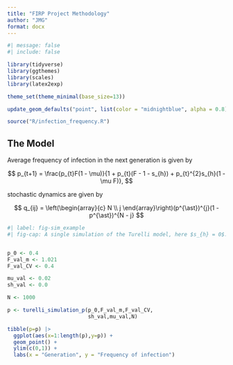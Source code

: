 ```yaml
---
title: "FIRP Project Methodology"
author: "JMG"
format: docx
---
```



```r
#| message: false
#| include: false

library(tidyverse)
library(ggthemes)
library(scales)
library(latex2exp)

theme_set(theme_minimal(base_size=13))

update_geom_defaults("point", list(color = "midnightblue", alpha = 0.8))

source("R/infection_frequency.R")
```

## The Model


Average frequency of infection in the next generation is given by

$$
p_{t+1} = \frac{p_{t}F(1 - \mu)}{1 + p_{t}(F - 1 - s_{h}) + p_{t}^{2}s_{h}(1 - \mu F)},
$$

stochastic dynamics are given by

$$
q_{ij} = \left(\begin{array}{c} N \\ j \end{array}\right)(p^{\ast})^{j}(1 - p^{\ast})^{N - j}
$$




```r
#| label: fig-sim_example
#| fig-cap: A single simulation of the Turelli model, here $s_{h} = 0$.


p_0 <- 0.4
F_val_m <- 1.021
F_val_CV <- 0.4

mu_val <- 0.02
sh_val <- 0.0

N <- 1000

p <- turelli_simulation_p(p_0,F_val_m,F_val_CV,
                          sh_val,mu_val,N)

tibble(p=p) |>
  ggplot(aes(x=1:length(p),y=p)) +
  geom_point() +
  ylim(c(0,1)) + 
  labs(x = "Generation", y = "Frequency of infection")
```